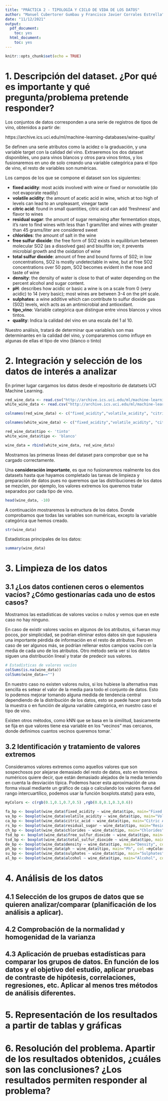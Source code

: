 ```yaml
---
title: "PRÁCTICA 2 - TIPOLOGÍA Y CICLO DE VIDA DE LOS DATOS"
author: "Manuel Cubertorer Gumbau y Francisco Javier Corrales Estrella"
date: "11/12/2021"
output:
  pdf_document:
    toc: yes
  html_document:
    toc: yes
---
```


```r
knitr::opts_chunk$set(echo = TRUE)
```

# 1. Descripción del dataset. ¿Por qué es importante y qué pregunta/problema pretende responder?

Los conjuntos de datos corresponden a una serie de registros de tipos de vino, obtenidos a partir de:

https://archive.ics.uci.edu/ml/machine-learning-databases/wine-quality/

Se definen una serie atributos como la acidez o la graduación, y una variable target con la calidad del vino.
Extraeremos los dos dataset disponibles, uno para vinos blancos y otros para vinos tintos, y los fusionaremos en uno de solo creando una variable categórica para el tipo de vino, el resto de variables son numéricas.

Los campos de los que se compone el dataset son los siguientes:

- **fixed acidity**: most acids involved with wine or fixed or nonvolatile (do not evaporate readily)
- **volatile acidity**: the amount of acetic acid in wine, which at too high of levels can lead to an unpleasant, vinegar taste
- **citric acid**: found in small quantities, citric acid can add 'freshness' and flavor to wines
- **residual sugar**: the amount of sugar remaining after fermentation stops, it's rare to find wines with less than 1 gram/liter and wines with greater than 45 grams/liter are considered sweet
- **chlorides**: the amount of salt in the wine
- **free sulfur dioxide**: the free form of SO2 exists in equilibrium between molecular SO2 (as a dissolved gas) and bisulfite ion; it prevents microbial growth and the oxidation of wine
- **total sulfur dioxide**: amount of free and bound forms of S02; in low concentrations, SO2 is mostly undetectable in wine, but at free SO2 concentrations over 50 ppm, SO2 becomes evident in the nose and taste of wine
- **density**: the density of water is close to that of water depending on the percent alcohol and sugar content.
- **pH**: describes how acidic or basic a wine is on a scale from 0 (very acidic) to 14 (very basic); most wines are between 3-4 on the pH scale.
- **sulphates**: a wine additive which can contribute to sulfur dioxide gas (S02) levels, wich acts as an antimicrobial and antioxidant.
- **tipo_vino**: Variable categórica que distingue entre vinos blancos y vinos tintos.
- **quality**: Indica la calidad del vino en una escala del 1 al 10.


Nuestro análisis, tratará de determinar que variable/s son mas determinantes en la calidad del vino, y compararemos como influye en algunas de ellas el tipo de vino (blanco o tinto)


# 2. Integración y selección de los datos de interés a analizar

En primer lugar cargamos los datos desde el repositorio de datatsets UCI Machine Learning.

```r
red_wine_data <- read.csv("http://archive.ics.uci.edu/ml/machine-learning-databases/wine-quality/winequality-red.csv", header=T, sep=";")
white_wine_data <- read.csv("http://archive.ics.uci.edu/ml/machine-learning-databases/wine-quality/winequality-white.csv", header=T, sep=";")

colnames(red_wine_data) <- c("fixed_acidity","volatile_acidity", "citric_acid", "residual_sugar", "chlorides", "free_sulfur_dioxide","total_sulfur_dioxide","density","ph","sulphates","alcohol","quality")

colnames(white_wine_data) <- c("fixed_acidity","volatile_acidity", "citric_acid", "residual_sugar", "chlorides", "free_sulfur_dioxide","total_sulfur_dioxide","density","ph","sulphates","alcohol","quality")

red_wine_data$tipo <- 'tinto'
white_wine_data$tipo <- 'blanco'

wine_data = rbind(white_wine_data, red_wine_data)
```

Mostramos las primeras líneas del dataset para comprobar que se ha cargado correctamente.

Una **consideración importante**, es que no fusionaremos realmente los dos datasets hasta que hayamos completado las tareas de limpieza y preparación de datos pues no queremos que las distribuciones de los datos se mezclen, por ejemplo, los valores extremos los queremos tratar separados por cada tipo de vino.

```r
head(wine_data, -10)
```

A continuación mostraremos la estructura de los datos. Donde comprobamos que todas las variables son numéricas, excepto la variable categórica que hemos creado.

```r
str(wine_data)
```

Estadísticas principales de los datos:

```r
summary(wine_data)
```

# 3. Limpieza de los datos

## 3.1 ¿Los datos contienen ceros o elementos vacíos? ¿Cómo gestionarías cada uno de estos casos?

Mostramos las estadísticas de valores vacíos o nulos y vemos que en este caso no hay ninguno.

En caso de existir valores vacíos en algunos de los atributos, si fueran muy pocos, por simplicidad, se podrían eliminar estos datos sin que supusiera una importante pérdida de información en el resto de atributos. Pero en caso de ser algunos más, se podrían rellenar estos campos vacíos con la media de cada uno de los atributos. Otro método sería ver si los datos siguen una distribución lineal y tratar de predecir sus valores.

```r
# Estadísticas de valores vacíos
colSums(is.na(wine_data))
colSums(wine_data=="")
```

En nuestro caso no existen valores nulos, si los hubiese la alternativa mas sencilla es setear el valor de la media para todo el conjunto de datos. Esto lo podemos mejorar tomando alguna medida de tendencia central dependiendo de la distribución de los datos, esto se puede hacer para toda la muestra o en función de alguna variable categórica, en nuestro caso el tipo de vino.

Existen otros métodos, como  kNN que se basa en la similitud, basicamente se fija en que valores tiene esa variable en los "vecinos" mas cercanos, donde definimos cuantos vecinos queremos tomar.´



## 3.2 Identificación y tratamiento de valores extremos

Consideramos valores extremos como aquellos valores que son sospechosos por alejarse demasiado del resto de datos, esto en terminos numéricos quiere decir, que están demasiado alejados de la media teniendo en cuenta la desviación típica. Podemos hacer esta aproximación de una forma visual mediante un gráfico de caja o calculando los valores fuera del rango intercuartílico, podemos usar la función boxplots.stats() para esto,

```r
myColors <- c(rgb(0.1,0.1,0.7,0.5) ,rgb(0.8,0.1,0.3,0.6))
              
fa_bp <- boxplot(wine_data$fixed_acidity ~ wine_data$tipo, main="Fixed Acidity", col =myColors )
va_bp <- boxplot(wine_data$volatile_acidity ~ wine_data$tipo, main="Volatile Acidity", col =myColors )
ca_bp <- boxplot(wine_data$citric_acid ~ wine_data$tipo, main="Citric Acid", col =myColors )
rs_bp <- boxplot(wine_data$residual_sugar ~ wine_data$tipo, main="Residual Sugar", col =myColors )
ch_bp <- boxplot(wine_data$chlorides ~ wine_data$tipo, main="Chlorides", col =myColors )
fsd_bp <- boxplot(wine_data$free_sulfur_dioxide ~ wine_data$tipo, main="Free Sulfur Dioxide", col =myColors )
tsd_bp <- boxplot(wine_data$total_sulfur_dioxide ~ wine_data$tipo, main="Total Sulfur Dioxide", col =myColors )
de_bp <- boxplot(wine_data$density ~ wine_data$tipo, main="Density", col =myColors )
ph_bp <- boxplot(wine_data$ph ~ wine_data$tipo, main="Ph", col =myColors )
su_bp <- boxplot(wine_data$sulphates ~ wine_data$tipo, main="Sulphates", col =myColors )
al_bp <- boxplot(wine_data$alcohol ~ wine_data$tipo, main="Alcohol", col =myColors )

```

# 4. Análisis de los datos


## 4.1 Selección de los grupos de datos que se quieren analizar/comparar (planificación de los análisis a aplicar).


## 4.2 Comprobación de la normalidad y homogenidad de la varianza


## 4.3 Aplicación de pruebas estadísticas para comparar los grupos de datos. En función de los datos y el objetivo del estudio, aplicar pruebas de contraste de hipótesis, correlaciones, regresiones, etc. Aplicar al menos tres métodos de análisis diferentes.




# 5. Representación de los resultados a partir de tablas y gráficas


# 6. Resolución del problema. Apartir de los resultados obtenidos, ¿cuáles son las conclusiones? ¿Los resultados permiten responder al problema?


